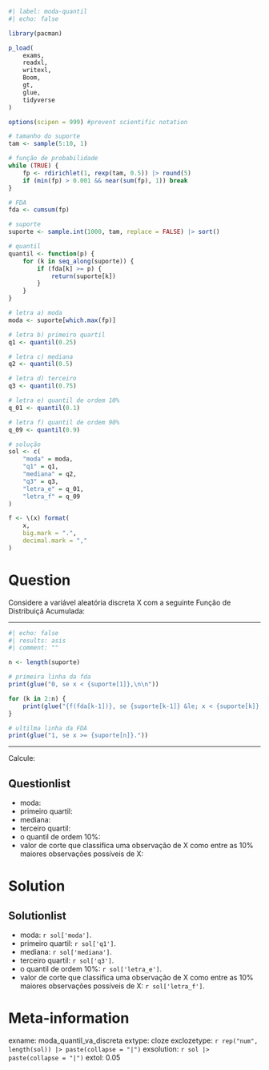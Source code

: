 ```r
#| label: moda-quantil
#| echo: false

library(pacman)

p_load(
    exams,
    readxl,
    writexl,
    Boom,
    gt,
    glue,
    tidyverse
)

options(scipen = 999) #prevent scientific notation

# tamanho do suporte
tam <- sample(5:10, 1)

# função de probabilidade
while (TRUE) {
    fp <- rdirichlet(1, rexp(tam, 0.5)) |> round(5)
    if (min(fp) > 0.001 && near(sum(fp), 1)) break
}

# FDA
fda <- cumsum(fp)

# suporte
suporte <- sample.int(1000, tam, replace = FALSE) |> sort()

# quantil
quantil <- function(p) {
    for (k in seq_along(suporte)) {
        if (fda[k] >= p) {
            return(suporte[k])
        }
    }
}

# letra a) moda
moda <- suporte[which.max(fp)]

# letra b) primeiro quartil
q1 <- quantil(0.25)

# letra c) mediana
q2 <- quantil(0.5)

# letra d) terceiro
q3 <- quantil(0.75)

# letra e) quantil de ordem 10%
q_01 <- quantil(0.1)

# letra f) quantil de ordem 90%
q_09 <- quantil(0.9)

# solução
sol <- c(
    "moda" = moda, 
    "q1" = q1, 
    "mediana" = q2,
    "q3" = q3,
    "letra_e" = q_01,
    "letra_f" = q_09
)

f <- \(x) format(
    x,
    big.mark = ".",
    decimal.mark = ","
)
```

Question
========
Considere a variável aleatória discreta X com a seguinte Função de Distribuiçã Acumulada:

<hr>

```r
#| echo: false
#| results: asis
#| comment: ""

n <- length(suporte)

# primeira linha da fda
print(glue("0, se x < {suporte[1]},\n\n"))

for (k in 2:n) {
    print(glue("{f(fda[k-1])}, se {suporte[k-1]} &le; x < {suporte[k]},\n\n"))
}

# ultilma linha da FDA
print(glue("1, se x >= {suporte[n]}."))
```

<hr>

Calcule:

Questionlist
------------
* moda:
* primeiro quartil:
* mediana:
* terceiro quartil:
* o quantil de ordem 10%:
* valor de corte que classifica uma observação de X como entre as 10% maiores observações possíveis de X:


Solution
========
Solutionlist
------------
* moda: `r sol['moda']`.
* primeiro quartil: `r sol['q1']`.
* mediana: `r sol['mediana']`.
* terceiro quartil: `r sol['q3']`.
* o quantil de ordem 10%: `r sol['letra_e']`.
* valor de corte que classifica uma observação de X como entre as 10% maiores observações possíveis de X: `r sol['letra_f']`.

Meta-information
================
exname: moda_quantil_va_discreta
extype: cloze
exclozetype: `r rep("num", length(sol)) |> paste(collapse = "|")`
exsolution: `r sol |> paste(collapse = "|")`
extol: 0.05